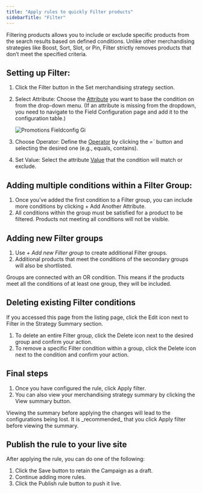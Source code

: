 ```yaml
---
title: "Apply rules to quickly Filter products"
sidebarTitle: "Filter"
---
```


Filtering products allows you to include or exclude specific products from the search results based on defined conditions. Unlike other merchandising strategies like Boost, Sort, Slot, or Pin, Filter strictly removes products that don’t meet the specified criteria.

## Setting up Filter:

1. Click the Filter button in the Set merchandising strategy section.
2. Select Attribute: Choose the [Attribute](/user-guides/merchandising/introduction#attributes) you want to base the condition on from the drop-down menu. (If an attribute is missing from the dropdown, you need to navigate to the Field Configuration page and add it to the configuration table.)

   ![Promotions Fieldconfig Gi](/images/Promotions-Fieldconfig.gif)
3. Choose Operator: Define the [Operator](/user-guides/merchandising/introduction#values) by clicking the _=\`_ button and selecting the desired one (e.g., equals, contains).
4. Set Value: Select the attribute [Value](/user-guides/merchandising/introduction#operators) that the condition will match or exclude.

## Adding multiple conditions within a Filter Group:

1. Once you've added the first condition to a Filter group, you can include more conditions by clicking \+ Add Another Attribute.
2. All conditions within the group must be satisfied for a product to be filtered. Products not meeting all conditions will not be visible.

## Adding new Filter groups

1. Use _\+ Add new Filter group_ to create additional Filter groups.
2. Additional products that meet the conditions of the secondary groups will also be shortlisted.

<Note>
  Groups are connected with an OR condition. This means if the products meet all the conditions of at least one group, they will be included.
</Note>

## Deleting existing Filter conditions

If you accessed this page from the listing page, click the Edit icon next to Filter in the Strategy Summary section.

1. To delete an entire Filter group, click the Delete icon next to the desired group and confirm your action.
2. To remove a specific Filter condition within a group, click the Delete icon next to the condition and confirm your action.

## Final steps

1. Once you have configured the rule, click Apply filter.
2. You can also view your merchandising strategy summary by clicking the View summary button.

<Note>
  Viewing the summary before applying the changes will lead to the configurations being lost. It is _recommended_ that you click Apply filter before viewing the summary.
</Note>

## Publish the rule to your live site

After applying the rule, you can do one of the following:

1. Click the Save button to retain the Campaign as a draft.
2. Continue adding more rules.
3. Click the Publish rule button to push it live.